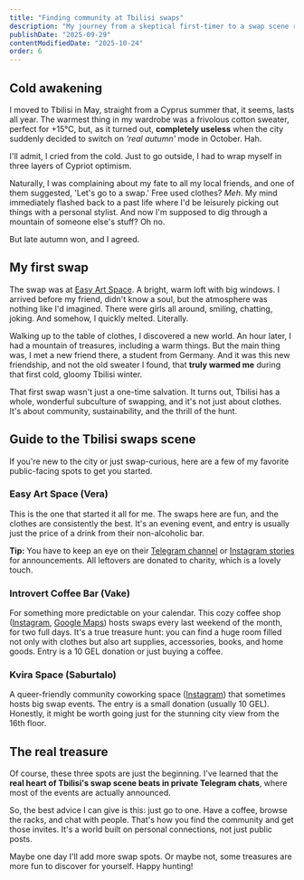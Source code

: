 ```yaml
---
title: "Finding community at Tbilisi swaps"
description: "My journey from a skeptical first-timer to a swap scene regular. A guide to the best public (and secret) clothes swaps in Tbilisi, Georgia."
publishDate: "2025-09-29"
contentModifiedDate: "2025-10-24"
order: 6
---
```


## Cold awakening

I moved to Tbilisi in May, straight from a Cyprus summer that, it seems, lasts all year. The warmest thing in my wardrobe was a frivolous cotton sweater, perfect for +15°C, but, as it turned out, **completely useless** when the city suddenly decided to switch on _'real autumn'_ mode in October. Hah.

I'll admit, I cried from the cold. Just to go outside, I had to wrap myself in three layers of Cypriot optimism.

Naturally, I was complaining about my fate to all my local friends, and one of them suggested, 'Let's go to a swap.' Free used clothes? _Meh_. My mind immediately flashed back to a past life where I'd be leisurely picking out things with a personal stylist. And now I'm supposed to dig through a mountain of someone else's stuff? Oh no.

But late autumn won, and I agreed.

## My first swap

The swap was at [Easy Art Space](https://maps.app.goo.gl/M9cAGUuGCcMziKEs6). A bright, warm loft with big windows. I arrived before my friend, didn't know a soul, but the atmosphere was nothing like I'd imagined. There were girls all around, smiling, chatting, joking. And somehow, I quickly melted. Literally.

Walking up to the table of clothes, I discovered a new world. An hour later, I had a mountain of treasures, including a warm things. But the main thing was, I met a new friend there, a student from Germany. And it was this new friendship, and not the old sweater I found, that **truly warmed me** during that first cold, gloomy Tbilisi winter.

That first swap wasn't just a one-time salvation. It turns out, Tbilisi has a whole, wonderful subculture of swapping, and it's not just about clothes. It's about community, sustainability, and the thrill of the hunt.

## Guide to the Tbilisi swaps scene

If you're new to the city or just swap-curious, here are a few of my favorite public-facing spots to get you started.

### Easy Art Space (Vera)

This is the one that started it all for me. The swaps here are fun, and the clothes are consistently the best. It's an evening event, and entry is usually just the price of a drink from their non-alcoholic bar.

**Tip:** You have to keep an eye on their [Telegram channel](https://t.me/easy_art_tbilisi) or [Instagram stories](https://www.instagram.com/easy_art_tbilisi/) for announcements. All leftovers are donated to charity, which is a lovely touch.

### Introvert Coffee Bar (Vake)

For something more predictable on your calendar. This cozy coffee shop ([Instagram](https://www.instagram.com/introvert.coffee.bar/), [Google Maps](https://maps.app.goo.gl/h84wtTCQfkC3xwzQ9)) hosts swaps every last weekend of the month, for two full days. It's a true treasure hunt: you can find a huge room filled not only with clothes but also art supplies, accessories, books, and home goods. Entry is a 10 GEL donation or just buying a coffee.

### Kvira Space (Saburtalo)

A queer-friendly community coworking space ([Instagram](https://www.instagram.com/kvira_space/)) that sometimes hosts big swap events. The entry is a small donation (usually 10 GEL). Honestly, it might be worth going just for the stunning city view from the 16th floor.

## The real treasure

Of course, these three spots are just the beginning. I've learned that the **real heart of Tbilisi's swap scene beats in private Telegram chats**, where most of the events are actually announced.

So, the best advice I can give is this: just go to one. Have a coffee, browse the racks, and chat with people. That's how you find the community and get those invites. It's a world built on personal connections, not just public posts.

Maybe one day I'll add more swap spots. Or maybe not, some treasures are more fun to discover for yourself. Happy hunting!
